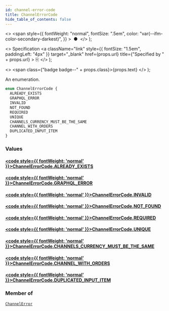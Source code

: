 ```yaml
---
id: channel-error-code
title: ChannelErrorCode
hide_table_of_contents: false
---
```


  <>
    <span
      style={{
        fontWeight: "normal",
        fontSize: ".5em",
        color: "var(--ifm-color-secondary-darkest)",
      }}
    >
      &nbsp;●&nbsp;
    </span>
  </>
);

  <>
    Specification
    <a
      className="link"
      style={{ fontSize: "1.5em", paddingLeft: "4px" }}
      target="\_blank"
      href={props.url}
      title={"Specified by " + props.url}
    >
      ⎘
    </a>
  </>
);

  <>
    <span class={"badge badge--" + props.class}>{props.text}</span>
  </>
);

An enumeration.

```graphql
enum ChannelErrorCode {
  ALREADY_EXISTS
  GRAPHQL_ERROR
  INVALID
  NOT_FOUND
  REQUIRED
  UNIQUE
  CHANNELS_CURRENCY_MUST_BE_THE_SAME
  CHANNEL_WITH_ORDERS
  DUPLICATED_INPUT_ITEM
}
```

### Values

#### [<code style={{ fontWeight: 'normal' }}>ChannelErrorCode.<b>ALREADY_EXISTS</b></code>](#)

>

#### [<code style={{ fontWeight: 'normal' }}>ChannelErrorCode.<b>GRAPHQL_ERROR</b></code>](#)

>

#### [<code style={{ fontWeight: 'normal' }}>ChannelErrorCode.<b>INVALID</b></code>](#)

>

#### [<code style={{ fontWeight: 'normal' }}>ChannelErrorCode.<b>NOT_FOUND</b></code>](#)

>

#### [<code style={{ fontWeight: 'normal' }}>ChannelErrorCode.<b>REQUIRED</b></code>](#)

>

#### [<code style={{ fontWeight: 'normal' }}>ChannelErrorCode.<b>UNIQUE</b></code>](#)

>

#### [<code style={{ fontWeight: 'normal' }}>ChannelErrorCode.<b>CHANNELS_CURRENCY_MUST_BE_THE_SAME</b></code>](#)

>

#### [<code style={{ fontWeight: 'normal' }}>ChannelErrorCode.<b>CHANNEL_WITH_ORDERS</b></code>](#)

>

#### [<code style={{ fontWeight: 'normal' }}>ChannelErrorCode.<b>DUPLICATED_INPUT_ITEM</b></code>](#)

>

### Member of

[`ChannelError`](../../api-reference/objects/channel-error) <Badge class="secondary" text="object"/>
